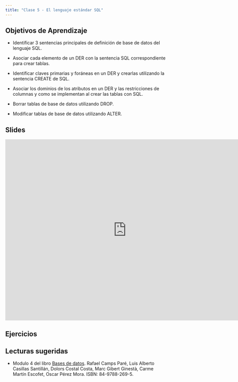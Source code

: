 ```yaml
---
title: "Clase 5 - El lenguaje estándar SQL"
---
```


## Objetivos de Aprendizaje

* Identificar 3 sentencias principales de definición de base de datos del lenguaje SQL.

* Asociar cada elemento de un DER con la sentencia SQL correspondiente para crear tablas.

* Identificar claves primarias y foráneas en un DER y crearlas utilizando la sentencia CREATE de SQL.

* Asociar los dominios de los atributos en un DER y las restricciones de columnas y como se implementan al crear las tablas con SQL. 

* Borrar tablas de base de datos utilizando DROP.

* Modificar tablas de base de datos utilizando ALTER.

## Slides

<iframe src="https://docs.google.com/presentation/d/1rhBAxf0GiJZQ77lgC6-9JqvDA1EH5r5a9E7uOjBaJk8/embed?start=false&loop=false&delayms=3000" frameborder="0" width="760" height="569" allowfullscreen="true" mozallowfullscreen="true" webkitallowfullscreen="true"></iframe>

## Ejercicios


## Lecturas sugeridas

* Modulo 4 del libro [Bases de datos](https://www.uoc.edu/pdf/masters/oficiales/img/913.pdf). Rafael Camps Paré, Luis Alberto Casillas Santillán, Dolors Costal Costa, Marc Gibert Ginestà, Carme Martín Escofet, Oscar Pérez Mora. ISBN: 84-9788-269-5.
